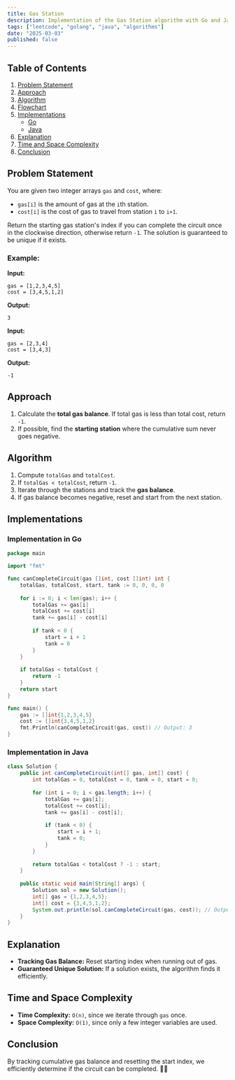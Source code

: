 ```yaml
---
title: Gas Station
description: Implementation of the Gas Station algorithm with Go and Java.
tags: ["leetcode", "golang", "java", "algorithms"]
date: "2025-03-03"
published: false
---
```


## Table of Contents

1. [Problem Statement](#problem-statement)
2. [Approach](#approach)
3. [Algorithm](#algorithm)
4. [Flowchart](#flowchart)
5. [Implementations](#implementations)
   - [Go](#implementation-in-go)
   - [Java](#implementation-in-java)
6. [Explanation](#explanation)
7. [Time and Space Complexity](#time-and-space-complexity)
8. [Conclusion](#conclusion)

## Problem Statement

You are given two integer arrays `gas` and `cost`, where:
- `gas[i]` is the amount of gas at the `i`th station.
- `cost[i]` is the cost of gas to travel from station `i` to `i+1`.

Return the starting gas station's index if you can complete the circuit once in the clockwise direction, otherwise return `-1`. The solution is guaranteed to be unique if it exists.

### Example:

**Input:**
```
gas = [1,2,3,4,5]
cost = [3,4,5,1,2]
```
**Output:**
```
3
```

**Input:**
```
gas = [2,3,4]
cost = [3,4,3]
```
**Output:**
```
-1
```

## Approach

1. Calculate the **total gas balance**. If total gas is less than total cost, return `-1`.
2. If possible, find the **starting station** where the cumulative sum never goes negative.

## Algorithm

1. Compute `totalGas` and `totalCost`.
2. If `totalGas < totalCost`, return `-1`.
3. Iterate through the stations and track the **gas balance**.
4. If gas balance becomes negative, reset and start from the next station.

## Implementations

### Implementation in Go

```go
package main

import "fmt"

func canCompleteCircuit(gas []int, cost []int) int {
    totalGas, totalCost, start, tank := 0, 0, 0, 0
    
    for i := 0; i < len(gas); i++ {
        totalGas += gas[i]
        totalCost += cost[i]
        tank += gas[i] - cost[i]
        
        if tank < 0 {
            start = i + 1
            tank = 0
        }
    }
    
    if totalGas < totalCost {
        return -1
    }
    return start
}

func main() {
    gas := []int{1,2,3,4,5}
    cost := []int{3,4,5,1,2}
    fmt.Println(canCompleteCircuit(gas, cost)) // Output: 3
}
```

### Implementation in Java

```java
class Solution {
    public int canCompleteCircuit(int[] gas, int[] cost) {
        int totalGas = 0, totalCost = 0, tank = 0, start = 0;
        
        for (int i = 0; i < gas.length; i++) {
            totalGas += gas[i];
            totalCost += cost[i];
            tank += gas[i] - cost[i];
            
            if (tank < 0) {
                start = i + 1;
                tank = 0;
            }
        }
        
        return totalGas < totalCost ? -1 : start;
    }
    
    public static void main(String[] args) {
        Solution sol = new Solution();
        int[] gas = {1,2,3,4,5};
        int[] cost = {3,4,5,1,2};
        System.out.println(sol.canCompleteCircuit(gas, cost)); // Output: 3
    }
}
```

## Explanation

- **Tracking Gas Balance:** Reset starting index when running out of gas.
- **Guaranteed Unique Solution:** If a solution exists, the algorithm finds it efficiently.

## Time and Space Complexity

- **Time Complexity:** `O(n)`, since we iterate through `gas` once.
- **Space Complexity:** `O(1)`, since only a few integer variables are used.

## Conclusion

By tracking cumulative gas balance and resetting the start index, we efficiently determine if the circuit can be completed. 🚗💨

